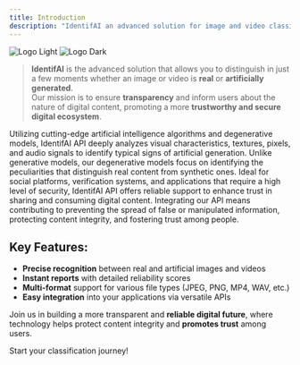 ```yaml
---
title: Introduction
description: "IdentifAI an advanced solution for image and video classification."
---
```


<img
  className="block dark:hidden"
  src="/images/logo/light.svg"
  alt="Logo Light"
/>
<img
  className="hidden dark:block"
  src="/images/logo/dark.svg"
  alt="Logo Dark"
/>

> **IdentifAI** is the advanced solution that allows you to distinguish in just a few moments whether an image or video is **real** or **artificially generated**.
> <br/> Our mission is to ensure **transparency** and inform users about the nature of digital content, promoting a more **trustworthy and secure digital ecosystem**.


Utilizing cutting-edge artificial intelligence algorithms and degenerative models, IdentifAI API deeply analyzes visual characteristics, textures, pixels, and audio signals to identify typical signs of artificial generation. Unlike generative models, our degenerative models focus on identifying the peculiarities that distinguish real content from synthetic ones.
Ideal for social platforms, verification systems, and applications that require a high level of security, IdentifAI API offers reliable support to enhance trust in sharing and consuming digital content. Integrating our API means contributing to preventing the spread of false or manipulated information, protecting content integrity, and fostering trust among people.

## Key Features:
- **Precise recognition** between real and artificial images and videos
- **Instant reports** with detailed reliability scores
- **Multi-format** support for various file types (JPEG, PNG, MP4, WAV, etc.)
- **Easy integration** into your applications via versatile APIs

Join us in building a more transparent and **reliable digital future**, where technology helps protect content integrity and **promotes trust** among users.

<CardGroup>
  <Card 
    title="Got to Quickstart"
    icon="rocket"
    href="quickstart">
    Start your classification journey!
  </Card>
</CardGroup>
